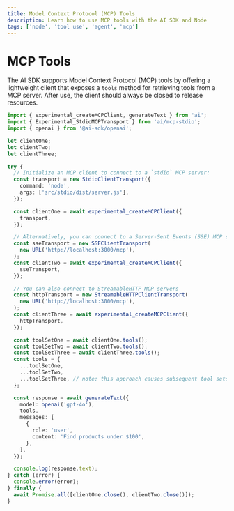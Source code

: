 ```yaml
---
title: Model Context Protocol (MCP) Tools
description: Learn how to use MCP tools with the AI SDK and Node
tags: ['node', 'tool use', 'agent', 'mcp']
---
```


# MCP Tools

The AI SDK supports Model Context Protocol (MCP) tools by offering a lightweight client that exposes a `tools` method for retrieving tools from a MCP server. After use, the client should always be closed to release resources.

```ts
import { experimental_createMCPClient, generateText } from 'ai';
import { Experimental_StdioMCPTransport } from 'ai/mcp-stdio';
import { openai } from '@ai-sdk/openai';

let clientOne;
let clientTwo;
let clientThree;

try {
  // Initialize an MCP client to connect to a `stdio` MCP server:
  const transport = new StdioClientTransport({
    command: 'node',
    args: ['src/stdio/dist/server.js'],
  });

  const clientOne = await experimental_createMCPClient({
    transport,
  });

  // Alternatively, you can connect to a Server-Sent Events (SSE) MCP server:
  const sseTransport = new SSEClientTransport(
    new URL('http://localhost:3000/mcp'),
  );
  const clientTwo = await experimental_createMCPClient({
    sseTransport,
  });

  // You can also connect to StreamableHTTP MCP servers
  const httpTransport = new StreamableHTTPClientTransport(
    new URL('http://localhost:3000/mcp'),
  );
  const clientThree = await experimental_createMCPClient({
    httpTransport,
  });

  const toolSetOne = await clientOne.tools();
  const toolSetTwo = await clientTwo.tools();
  const toolSetThree = await clientThree.tools();
  const tools = {
    ...toolSetOne,
    ...toolSetTwo,
    ...toolSetThree, // note: this approach causes subsequent tool sets to override tools with the same name
  };

  const response = await generateText({
    model: openai('gpt-4o'),
    tools,
    messages: [
      {
        role: 'user',
        content: 'Find products under $100',
      },
    ],
  });

  console.log(response.text);
} catch (error) {
  console.error(error);
} finally {
  await Promise.all([clientOne.close(), clientTwo.close()]);
}
```
